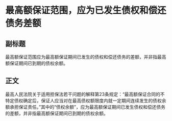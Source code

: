 # 最高额保证范围，应为已发生债权和偿还债务差额
## 副标题
最高额保证范围应为最高额保证期间已发生的债权和偿还债务的差额，并非指最高额保证期间已到期的债权余额。
## 正文
最高人民法院关于适用担保法若干问题的解释第23条规定：“最高额保证合同的不特定债权确定后，保证人应当对在最高债权额限度内就一定期间连续发生的债权余额承担保证责任。”其中的“债权余额”，应为最高额保证期间已发生债权和偿还债务的差额，并非指最高额保证期间已到期的债权余额。